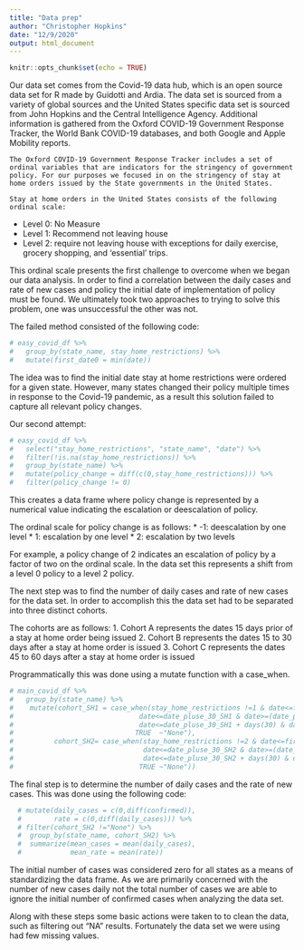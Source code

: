 ```yaml
---
title: "Data prep"
author: "Christopher Hopkins"
date: "12/9/2020"
output: html_document
---
```


```r
knitr::opts_chunk$set(echo = TRUE)
```

  Our data set comes from the Covid-19 data hub, which is an open source data set for R made by Guidotti and Ardia. The data set is sourced from a variety of global sources and the United States specific data set is sourced from John Hopkins and the Central Intelligence Agency. Additional information is gathered from the Oxford COVID-19 Government Response Tracker, the World Bank COVID-19 databases, and both Google and Apple Mobility reports.

	The Oxford COVID-19 Government Response Tracker includes a set of ordinal variables that are indicators for the stringency of government policy. For our purposes we focused in on the stringency of stay at home orders issued by the State governments in the United States. 
	
	Stay at home orders in the United States consists of the following ordinal scale:
*	Level 0: No Measure
* Level 1: Recommend not leaving house
*	Level 2: require not leaving house with exceptions for daily exercise, grocery shopping, and ‘essential’ trips.

  This ordinal scale presents the first challenge to overcome when we began our data analysis. In order to find a correlation between the daily cases and rate of new cases and policy the initial date of implementation of policy must be found. We ultimately took two approaches to trying to solve this problem, one was unsuccessful the other was not.
  
The failed method consisted of the following code:
```r
# easy_covid_df %>% 
#   group_by(state_name, stay_home_restrictions) %>% 
#   mutate(first_date0 = min(date)) 
```
  The idea was to find the initial date stay at home restrictions were ordered for a given state. However, many states changed their policy multiple times in response to the Covid-19 pandemic, as a result this solution failed to capture all relevant policy changes.
  
  Our second attempt:
```r
# easy_covid_df %>% 
#   select("stay_home_restrictions", "state_name", "date") %>%
#   filter(!is.na(stay_home_restrictions)) %>% 
#   group_by(state_name) %>% 
#   mutate(policy_change = diff(c(0,stay_home_restrictions))) %>% 
#   filter(policy_change != 0)
```
  This creates a data frame where policy change is represented by a numerical value indicating the escalation or deescalation of policy. 
  
  The ordinal scale for policy change is as follows:
 * -1: deescalation by one level
 *  1: escalation by one level
 *  2: escalation by two levels
  
  For example, a policy change of 2 indicates an escalation of policy by a factor of two on the ordinal scale. In the data set this represents a shift from a level 0 policy to a level 2 policy.
  
  The next step was to find the number of daily cases and rate of new cases for the data set. In order to accomplish this the data set had to be separated into three distinct cohorts.
  
  The cohorts are as follows:
  1. Cohort A represents the dates 15 days prior of a stay at home order being issued
  2. Cohort B represents the dates 15 to 30 days after a stay at home order is issued
  3. Cohort C represents the dates 45 to 60 days after a stay at home order is issued
  
  Programmatically this was done using a mutate function with a case_when.
  
```r
# main_covid_df %>%   
#   group_by(state_name) %>% 
#    mutate(cohort_SH1 = case_when(stay_home_restrictions !=1 & date<=first_date_SH1 & date>=(first_date_SH1-days(14))~"a",
#                               date<=date_pluse_30_SH1 & date>=(date_pluse_30_SH1-days(14))~"b",
#                               date<=date_pluse_30_SH1 + days(30) & date>=(date_pluse_30_SH1 + days(16))~"c",
#                              TRUE  ~"None"),
#          cohort_SH2= case_when(stay_home_restrictions !=2 & date<=first_date_SH2 & date>=(first_date_SH2-days(14))~"a",
#                                date<=date_pluse_30_SH2 & date>=(date_pluse_30_SH2-days(14))~"b",
#                                date<=date_pluse_30_SH2 + days(30) & date>=(date_pluse_30_SH2 + days(16))~"c",
#                               TRUE ~"None"))
```

  The final step is to determine the number of daily cases and the rate of new cases. This was done using the following code:
  
```r
  # mutate(daily_cases = c(0,diff(confirmed)),
  #        rate = c(0,diff(daily_cases))) %>% 
  # filter(cohort_SH2 !="None") %>% 
  #  group_by(state_name, cohort_SH2) %>%
  #  summarize(mean_cases = mean(daily_cases),
  #            mean_rate = mean(rate))
```
  
  The initial number of cases was considered zero for all states as a means of standardizing the data frame. As we are primarily concerned with the number of new cases daily not the total number of cases we are able to ignore the initial number of confirmed cases when analyzing the data set.
  
  Along with these steps some basic actions were taken to to clean the data, such as filtering out "NA" results. Fortunately the data set we were using had few missing values.